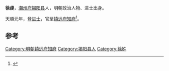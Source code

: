 '''徐虔'''，[[潮州府|潮州府]][[揭阳县|揭阳县]]人，明朝政治人物、进士出身。

天順元年，登[[进士|进士]]，官至[[镇远府|镇远府]][[知府|知府]]<ref>{{cite news|title=明朝潮州府文进士名录|url=http://zt.czonline.net/2010wenhua/txcr/chaorendongtai/kejiao/2010-12-02/31625.html|accessdate=2013-08-07|newspaper=潮州热线|archive-url=https://web.archive.org/web/20131004220414/http://zt.czonline.net/2010wenhua/txcr/chaorendongtai/kejiao/2010-12-02/31625.html|archive-date=2013-10-04|dead-url=yes}}</ref>。

==参考==
{{reflist}}

{{天順元年丁丑科殿試金榜}}
{{明朝官员小作品}}
[[Category:明朝镇远府知府|Category:明朝镇远府知府]]
[[Category:揭阳县人|Category:揭阳县人]]
[[Category:徐姓|Category:徐姓]]